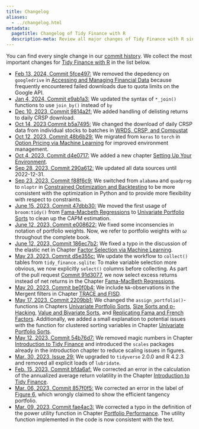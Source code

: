 ```yaml
---
title: Changelog
aliases:
  - ../changelog.html
metadata:
  pagetitle: Changelog of Tidy Finance with R
  description-meta: Review all major changes of Tidy Finance with R since the book publication in 2022. 
---
```


You can find every single change in our [commit history](https://github.com/tidy-finance/website/commits/main). We collect the most important changes for [Tidy Finance with R](index.qmd) in the list below. 

- [Feb 13, 2024, Commit 5fce497:](https://github.com/tidy-finance/website/commit/5fce497972dfb8498228032f1f2d1ca25b20e93f) We removed the depedency on `googledrive` in [Accessing and Managing Financial Data](accessing-and-managing-financial-data.qmd) because frequently encountered failed downloads due to quota limits on the Google API. 
- [Jan 4, 2024, Commit e9ab1a3:](https://github.com/tidy-finance/website/commit/e9ab1a3f94afae26540d78ecfbc74d49e62f065b) We updated the syntax of `*_join()` functions to use `join_by()` instead of `by`
- [Dec 10, 2023, Commit 9814a2f:](https://github.com/tidy-finance/website/commit/9814a2f9be1984090c247a88006828a6fc9b606f) We added handling of delisting returns to daily CRSP download. 
- [Oct 14, 2023 Commit b5a7495:](https://github.com/tidy-finance/website/commit/b5a7495259adb6cedc47766e3bfd673c54dba293) We changed the download of daily CRSP data from individual stocks to batches in [WRDS, CRSP, and Compustat](wrds-crsp-and-compustat.qmd)
- [Oct 12, 2023, Commit 48b6b29:](https://github.com/tidy-finance/website/commit/48b6b2964af13c8fc3341f22c06b1dcc7c86d966) We migrated from `keras` to `torch` in [Option Pricing via Machine Learning](option-pricing-via-machine-learning.qmd) for improved environment management.
- [Oct 4, 2023, Commit d4e0717:](https://github.com/tidy-finance/website/commit/d4e071717f1d096c2b1fea9d0f196d025714fea6) We added a new chapter [Setting Up Your Environment](setting-up-your-environment.qmd).
- [Sep 28, 2023, Commit 290a612:](https://github.com/tidy-finance/website/commit/290a61e389e4049d79202966e1243481dfe04dfa) We updated all data sources until 2022-12-31.
- [Sep 23, 2023, Commit f88f6c9:](https://github.com/tidy-finance/website/commit/f88f6c953da0b5a447a295f76cf679a2f5dfa3b6) We switched from `alabama` and `quadprog` to `nloptr` in [Constrained Optimization and Backtesting](constrained-optimization-and-backtesting.qmd) to be more consistent with the optimization in Python and to provide more flexibility with respect to constraints. 
- [June 15, 2023, Commit 47dbb30:](https://github.com/tidy-finance/website/commit/47dbb30efa9615c1d5f7325d75786e584b581cdb) We moved the first usage of `broom:tidy()` from [Fama-Macbeth Regressions](fama-macbeth-regressions.qmd) to [Univariate Portfolio Sorts](univariate-portfolio-sorts.qmd) to clean up the CAPM estimation. 
- [June 12, 2023, Commit e008622:](https://github.com/tidy-finance/website/pull/50/commits/e0086225a35e780b6cc115b905c75576ee40a961) We fixed some inconsencies in notation of portfolio weights. Now, we refer to portfolio weights with $\omega$ throughout the complete book.
- [June 12, 2023, Commit 186ec7b2:](https://github.com/tidy-finance/website/pull/49/commits/186ec7b2c803bfb475fef5c23f9a711a3fb32d1f) We fixed a typo in the discussion of the elastic net in Chapter [Factor Selection via Machine Learning
](factor-selection-via-machine-learning.qmd).
- [May 23, 2023, Commit d5e355c:](https://github.com/tidy-finance/website/commit/d5e355ca6cf117bcc193376124c46ca1b2e9ed1d) We update the workflow to `collect()` tables from `tidy_finance.sqlite`: To make variable selection more obvious, we now explicitly `select()` columns before collecting. As part of the pull request [Commit 91d3077](https://github.com/tidy-finance/website/pull/42/commits/91d3077ee75a3ab71db684001d0562a53031c73c), we now select excess returns instead of net returns in the Chapter [Fama-MacBeth Regressions](fama-macbeth-regressions.qmd).
- [May 20, 2023, Commit be0f0b4:](https://github.com/tidy-finance/website/commit/be0f0b4b156487299369c682a4d47d1d10ec5485) We include `NA`-observations in the Mergent filters in Chapter [TRACE and FISD](trace-and-fisd.qmd).
- [May 17, 2023, Commit 2209bb1:](https://github.com/tidy-finance/website/commit/2209bb133d2080eae52cbbc5ec14e4550ff186d3) We changed the `assign_portfolio()`-functions in Chapters [Univariate Portfolio Sorts](univariate-portfolio-sorts.qmd), [Size Sorts and p-Hacking](size-sorts-and-p-hacking.qmd), [Value and Bivariate Sorts](value-and-bivariate-sorts.qmd), and [Replicating Fama and French Factors](replicating-fama-and-french-factors.qmd). Additionally, we added a small explanation to potential issues with the function for clustered sorting variables in Chapter [Univariate Portfolio Sorts](univariate-portfolio-sorts.qmd).
- [May 12, 2023, Commit 54b76d7:](54b76d7c1977c3759ed8bd641940d17add1a755b) We removed magic numbers in Chapter [Introduction to Tidy Finance](introduction-to-tidy-finance.qmd#the-efficient-frontier) and introduced the `scales` packages already in the introduction chapter to reduce scaling issues in figures. 
- [Mar. 30, 2023, Issue 29:](https://github.com/tidy-finance/website/issues/29) We upgraded to `tidyverse` 2.0.0 and R 4.2.3 and removed all explicit loads of `lubridate`.
- [Feb. 15, 2023, Commit bfda6af: ](https://github.com/tidy-finance/website/commit/bfda6af6169a42f433568e32b7a9cce06cb948ac) We corrected an error in the calculation of the annualized average return volatility in the Chapter [Introduction to Tidy Finance](introduction-to-tidy-finance.qmd#the-efficient-frontier).
- [Mar. 06, 2023, Commit 857f0f5: ](https://github.com/tidy-finance/website/commit/857f0f5893a8e7e4c2b4475e1461ebf3d0abe2d6) We corrected an error in the label of [Figure 6](introduction-to-tidy-finance.qmd#fig-106), which wrongly claimed to show the efficient tangency portfolio.
- [Mar. 09, 2023, Commit fae4ac3: ](https://github.com/tidy-finance/website/commit/fae4ac3fd12797d66a48f43af3d8e84ded694f13) We corrected a typo in the definition of the power utility function in Chapter [Portfolio Performance](parametric-portfolio-policies.qmd#portfolio-performance). The utility function implemented in the code is now consistent with the text. 
